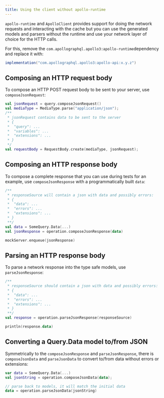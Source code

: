 ```yaml
---
title: Using the client without apollo-runtime
---
```



`apollo-runtime` and `ApolloClient` provides support for doing the network requests and interacting with the cache but you can use the generated models and parsers without the runtime and use your network layer of choice for the HTTP calls.

For this, remove the `com.apollographql.apollo3:apollo-runtime`dependency and replace it with:

```kotlin:title=build.gradle
implementation("com.apollographql.apollo3:apollo-api:x.y.z")
```

## Composing an HTTP request body

To compose an HTTP POST request body to be sent to your server, use `composeJsonRequest`:

<MultiCodeBlock>

```kotlin
val jsonRequest = query.composeJsonRequest()
val mediaType = MediaType.parse("application/json");
/**
 * jsonRequest contains data to be sent to the server
 * {
 *  "query": ...
 *  "variables": ...
 *  "extensions": ...
 * }
 */
val requestBody = RequestBody.create(mediaType, jsonRequest);
```

</MultiCodeBlock>


## Composing an HTTP response body

To compose a complete response that you can use during tests for an example, use `composeJsonResponse` with a programmatically built `data`:

```kotlin
/**
 * responseSource will contain a json with data and possibly errors:
 * {
 *  "data": ...
 *  "errors": ...
 *  "extensions": ...
 * }
 **/
val data = SomeQuery.Data(...)
val jsonResponse = operation.composeJsonResponse(data)

mockServer.enqueue(jsonResponse)
```

## Parsing an HTTP response body

To parse a network response into the type safe models, use `parseJsonResponse`:

```kotlin
/**
 * responseSource should contain a json with data and possibly errors:
 * {
 *  "data": ...
 *  "errors": ...
 *  "extensions": ...
 * }
 **/
val response = operation.parseJsonResponse(responseSource)

println(response.data)
```

## Converting a Query.Data model to/from JSON

Symmetrically to the `composeJsonResponse` and `parseJsonResponse`, there is `composeJsonData` and `parseJsonData` to convert to/from data without errors or extensions:


```kotlin
var data = SomeQuery.Data(...)
val jsonString = operation.composeJsonData(data);

// parse back to models, it will match the initial data
data = operation.parseJsonData(jsonString)
```

